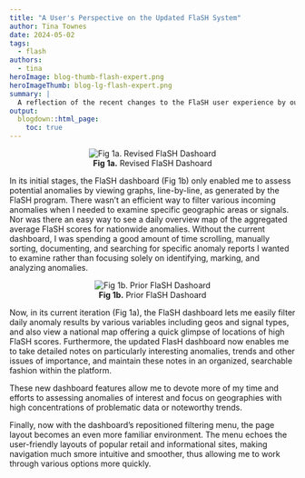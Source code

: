 ```yaml
---
title: "A User's Perspective on the Updated FlaSH System"
author: Tina Townes
date: 2024-05-02
tags:
  - flash
authors:
  - tina
heroImage: blog-thumb-flash-expert.png
heroImageThumb: blog-lg-flash-expert.png
summary: | 
  A reflection of the recent changes to the FlaSH user experience by our quality assurance expert, Tina Townes. 
output:
  blogdown::html_page:
    toc: true
---
```


<center>
![**Fig 1a.** Revised FlaSH Dashoard](/blog/2024-05-02-flash-expert/new_dash.png)</center>


In its initial stages, the FlaSH dashboard (Fig 1b) only enabled me to assess potential anomalies by viewing graphs, line-by-line, as generated by the FlaSH program. There wasn’t an efficient way to filter various incoming anomalies when I needed to examine specific geographic areas or signals. Nor was there an easy way to see a daily overview map of the aggregated average FlaSH scores for nationwide anomalies. Without the current dashboard, I was spending a good amount of time scrolling, manually sorting, documenting, and searching for specific anomaly reports I wanted to examine rather than focusing solely on identifying, marking, and analyzing anomalies.

<center>![**Fig 1b.** Prior FlaSH Dashoard](/blog/2024-05-02-flash-expert/old_dash.png)</center>

Now, in its current iteration (Fig 1a), the FlaSH dashboard lets me easily filter daily anomaly results by various variables including geos and signal types, and also view a national map offering a quick glimpse of locations of high FlaSH scores. Furthermore, the updated FlasH dashboard now enables me to take detailed notes on particularly interesting anomalies, trends and other issues of importance, and maintain these notes in an organized, searchable fashion within the platform. 

These new dashboard features allow me to devote more of my time and efforts to assessing anomalies of interest and focus on geographies with high concentrations of problematic data or noteworthy trends.

Finally, now with the dashboard's repositioned filtering menu, the page layout becomes an even more familiar environment. The menu echoes the user-friendly layouts of popular retail and informational sites, making navigation much smore intuitive and smoother, thus allowing me to work through various options more quickly. 
